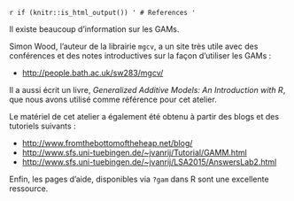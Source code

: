 `r if (knitr::is_html_output()) '
# References
'`

Il existe beaucoup d'information sur les GAMs.

Simon Wood, l'auteur de la librairie `mgcv`, a un site très utile avec
des conférences et des notes introductives sur la façon d'utiliser les
GAMs :

-   <http://people.bath.ac.uk/sw283/mgcv/>

Il a aussi écrit un livre, *Generalized Additive Models: An Introduction
with R*, que nous avons utilisé comme référence pour cet atelier.

Le matériel de cet atelier a également été obtenu à partir des blogs et
des tutoriels suivants :

-   <http://www.fromthebottomoftheheap.net/blog/>
-   <http://www.sfs.uni-tuebingen.de/~jvanrij/Tutorial/GAMM.html>
-   <http://www.sfs.uni-tuebingen.de/~jvanrij/LSA2015/AnswersLab2.html>

Enfin, les pages d'aide, disponibles via `?gam` dans R sont une
excellente ressource.
